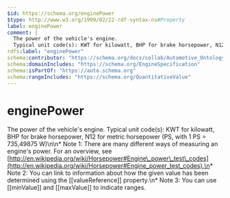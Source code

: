 ```yaml
---
$id: https://schema.org/enginePower
$type: http://www.w3.org/1999/02/22-rdf-syntax-ns#Property
label: enginePower
comment: |
  The power of the vehicle's engine.
  Typical unit code(s): KWT for kilowatt, BHP for brake horsepower, N12 for metric horsepower (PS, with 1 PS = 735,49875 W)\n\n* Note 1: There are many different ways of measuring an engine's power. For an overview, see  [http://en.wikipedia.org/wiki/Horsepower#Engine\_power\_test\_codes](http://en.wikipedia.org/wiki/Horsepower#Engine_power_test_codes).\n* Note 2: You can link to information about how the given value has been determined using the [[valueReference]] property.\n* Note 3: You can use [[minValue]] and [[maxValue]] to indicate ranges.
rdfs:label: "enginePower"
schema:contributor: "https://schema.org/docs/collab/Automotive_Ontology_Working_Group"
schema:domainIncludes: "https://schema.org/EngineSpecification"
schema:isPartOf: "https://auto.schema.org"
schema:rangeIncludes: "https://schema.org/QuantitativeValue"
---
```


# enginePower

The power of the vehicle's engine.
    Typical unit code(s): KWT for kilowatt, BHP for brake horsepower, N12 for metric horsepower (PS, with 1 PS = 735,49875 W)\n\n* Note 1: There are many different ways of measuring an engine's power. For an overview, see  [http://en.wikipedia.org/wiki/Horsepower#Engine\_power\_test\_codes](http://en.wikipedia.org/wiki/Horsepower#Engine_power_test_codes).\n* Note 2: You can link to information about how the given value has been determined using the [[valueReference]] property.\n* Note 3: You can use [[minValue]] and [[maxValue]] to indicate ranges.

